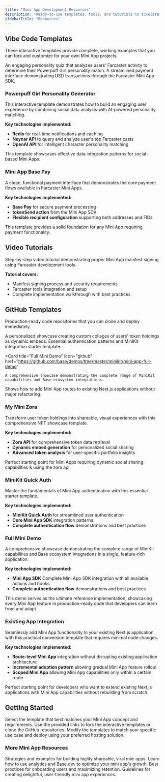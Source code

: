 ```yaml
---
title: "Mini App Development Resources"
description: "Ready-to-use templates, tools, and tutorials to accelerate your Mini App development on Base"
sidebarTitle: "Resources"
---
```


## Vibe Code Templates

These interactive templates provide complete, working examples that you can fork and customize for your own Mini App projects.

<CardGroup cols={2}>
<Card title="Powerpuff Girl Personality Generator" icon="sparkles" href="https://v0.app/chat/mini-open-ai-og-nb3Y1N9BFAj">
  An engaging personality quiz that analyzes users' Farcaster activity to determine their Powerpuff Girl personality match.
</Card>

<Card title="Mini App Base Pay" icon="credit-card" href="https://v0.app/chat/mini-app-base-pay-u0ZNsSt5Yjb">
  A streamlined payment interface demonstrating USD transactions through the Farcaster Mini App SDK.
</Card>
</CardGroup>

### Powerpuff Girl Personality Generator

This interactive template demonstrates how to build an engaging user experience by combining social data analysis with AI-powered personality matching.

**Key technologies implemented:**
- **Redis** for real-time notifications and caching
- **Neynar API** to query and analyze user's top Farcaster casts
- **OpenAI API** for intelligent character personality matching

<Tip>
This template showcases effective data integration patterns for social-based Mini Apps.
</Tip>

### Mini App Base Pay

A clean, functional payment interface that demonstrates the core payment flows available in Farcaster Mini Apps.

**Key technologies implemented:**
- **Base Pay** for secure payment processing
- **tokenSend action** from the Mini App SDK
- **Flexible recipient configuration** supporting both addresses and FIDs

<Note>
This template provides a solid foundation for any Mini App requiring payment functionality.
</Note>

## Video Tutorials

<Card title="Learn Manifest Signing with Farcaster Tools" icon="play" href="https://youtu.be/GlIxpp9323w?feature=shared">
  Step-by-step video tutorial demonstrating proper Mini App manifest signing using Farcaster development tools.
</Card>

**Tutorial covers:**
- Manifest signing process and security requirements
- Farcaster tools integration and setup
- Complete implementation walkthrough with best practices

## GitHub Templates

Production-ready code repositories that you can clone and deploy immediately.

<CardGroup cols={2}>
<Card title="My Mini Zora" icon="github" href="https://github.com/base/demos/tree/master/minikit/my-mini-zora">
  A personalized showcase creating custom collages of users' token holdings as dynamic embeds.
</Card>

<Card title="MiniKit Quick Auth" icon="key" href="https://github.com/coinbase/onchainkit/tree/main/examples/minikit-example">
  Essential authentication patterns and MiniKit integration starter template.
</Card>

 <Card 
    title="Full Mini Demo" 
    icon="github" 
    href="https://github.com/base/demos/tree/master/minikit/mini-app-full-demo"
  >
    A comprehensive showcase demonstrating the complete range of MiniKit capabilities and Base ecosystem integrations.
  </Card>
  <Card 
  title="Existing App Integration" 
  icon="github" 
  href="https://github.com/base/demos/tree/master/minikit/mini-app-route"
>
  Shows how to add Mini App routes to existing Next.js applications without major refactoring.
</Card>
</CardGroup>


### My Mini Zora

Transform user token holdings into shareable, visual experiences with this comprehensive NFT showcase template.

**Key technologies implemented:**
- **Zora API** for comprehensive token data retrieval
- **Dynamic embed generation** for personalized social sharing
- **Advanced token analysis** for user-specific portfolio insights

<Check>
Perfect starting point for Mini Apps requiring  dynamic social sharing capabilities & using the zora api.
</Check>

### MiniKit Quick Auth

Master the fundamentals of Mini App authentication with this essential starter template.

**Key technologies implemented:**
- **MiniKit Quick Auth** for streamlined user authentication
- **Core Mini App SDK** integration patterns
- **Complete authentication flow** demonstrations and best practices

### Full Mini Demo
A comprehensive showcase demonstrating the complete range of MiniKit capabilities and Base ecosystem integrations in a single, feature-rich application.


**Key technologies implemented:**
- **Mini App SDK** Complete Mini App SDK integration with all available actions and hooks
- **Complete authentication flow** demonstrations and best practices

<Note>
This demo serves as the ultimate reference implementation, showcasing every Mini App feature in production-ready code that developers can learn from and adapt.
</Note>

### Existing App Integration
Seamlessly add Mini App functionality to your existing Next.js application with this practical conversion template that requires minimal code changes.

**Key technologies implemented:**
- **Route-level Mini App** integration without disrupting existing application architecture
- **Incremental adoption pattern** allowing gradual Mini App feature rollout
- **Scoped Mini App** allowing Mini App capabilities only within a certain route

<Check>
Perfect starting point for developers who want to extend existing Next.js applications with Mini App capabilities without rebuilding from scratch.
</Check>

## Getting Started

<Steps>
<Step title="Choose your template">
  Select the template that best matches your Mini App concept and requirements.
</Step>

<Step title="Fork or clone">
  Use the provided links to fork the interactive templates or clone the GitHub repositories.
</Step>

<Step title="Customize and deploy">
  Modify the templates to match your specific use case and deploy using your preferred hosting solution.
</Step>
</Steps>

### More Mini App Resources

<CardGroup cols={2}>
  <Card
    title="Viral Mini Apps"
    icon="sparkles"
    href="/mini-apps/growth/build-viral-mini-apps"
  >
    Strategies and examples for building highly shareable, viral mini apps.
  </Card>
  <Card
    title="Data Driven Growth"
    icon="chart-bar"
    href="/mini-apps/growth/data-driven-growth"
  >
    Learn how to use analytics and Base.dev to optimize your mini app's growth.
  </Card>
  <Card
    title="Optimize Onboarding"
    icon="user-plus"
    href="/mini-apps/growth/optimize-onboarding"
  >
    Best practices for onboarding users and maximizing retention.
  </Card>
  <Card
    title="Design & UX Best Practices"
    icon="paint-brush"
    href="/mini-apps/design-ux/best-practices"
  >
    Guidelines for creating delightful, user-friendly mini app experiences.
  </Card>
</CardGroup>


